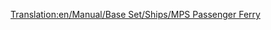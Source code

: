 [[Translation:en/Manual/Base Set/Ships/MPS Passenger Ferry]]

{{el/Πλοία|Image=[[File:en/Ferry.png|Επιβατηγό Πλοίο MPS]]
|Όνομα=Επιβατηγό Πλοίο MPS
|Κόστος=18.279£ (36.558$)
|Ταχύτητα=32 χλμ/ω (20 μίλια/ω)
|Ετήσια=1.476£ (2.952$)
|Έτος σχεδίασης=1926     
|Διάρκεια ζωής=30
|Χωρητικότητα=100 επιβάτες
|Περιγραφή=Το επιβατηγό πλοίο MPS είναι ένα αργό φέρυ σχεδιασμένο για πρόσβαση από λιμένα σε λιμένα από μεγάλες αποστάσεις.
|Πραγματικότητα=Πλασματικό. Το MPS είναι απλά ένα ακρωνύμιο για την Microprose, την εταιρεία που έκδωσε το Transport Tycoon.
}}